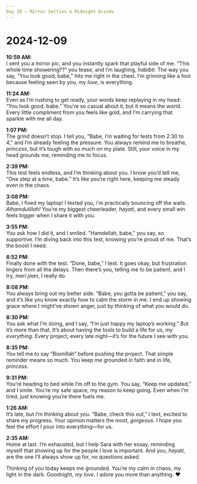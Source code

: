 ```yaml
---
Day 18 – Mirror Selfies & Midnight Grinds
---
```


# 2024-12-09

**10:59 AM:**  
I sent you a mirror pic, and you instantly spark that playful side of me. “This whole time showering??” you tease, and I’m laughing, *habibti*. The way you say, “You look good, babe,” hits me right in the chest. I’m grinning like a fool because feeling seen by you, *my love*, is everything.

**11:24 AM:**  
Even as I’m rushing to get ready, your words keep replaying in my head: “You look good, babe.” You’re so casual about it, but it means the world. Every little compliment from you feels like gold, and I’m carrying that sparkle with me all day.

**1:07 PM:**  
The grind doesn’t stop. I tell you, “Babe, I’m waiting for tests from 2:30 to 4,” and I’m already feeling the pressure. You always remind me to breathe, *princess*, but it’s tough with so much on my plate. Still, your voice in my head grounds me, reminding me to focus.

**2:39 PM:**  
This test feels endless, and I’m thinking about you. I know you’d tell me, “One step at a time, babe.” It’s like you’re right here, keeping me steady even in the chaos.

**3:08 PM:**  
Babe, I fixed my laptop! I texted you, i'm practically bouncing off the walls. *Alhamdulillah!* You’re my biggest cheerleader, *hayati*, and every small win feels bigger when I share it with you.

**3:55 PM:**  
You ask how I did it, and I smiled. "Hamdellah, babe,” you say, so supportive. I’m diving back into this test, knowing you’re proud of me. That’s the boost I need.

**6:52 PM:**  
Finally done with the test. “Done, babe,” I text. It goes okay, but frustration lingers from all the delays. Then there’s you, telling me to be patient, and I try, *meri jaan*, I really do.

**8:08 PM:**  
You always bring out my better side. “Babe, you gotta be patient,” you say, and it’s like you know exactly how to calm the storm in me. I end up showing grace where I might’ve shown anger, just by thinking of what *you* would do.

**8:30 PM:**  
You ask what I’m doing, and I say, “I’m just happy my laptop’s working.” But it’s more than that. It’s about having the tools to build a life for us, *my everything*. Every project, every late night—it’s for the future I see with you.

**8:35 PM:**  
You tell me to say “Bismillah” before pushing the project. That simple reminder means so much. You keep me grounded in faith and in life, *princess*.

**9:31 PM:**  
You’re heading to bed while I’m off to the gym. You say, “Keep me updated,” and I smile. You’re my safe space, my reason to keep going. Even when I’m tired, just knowing you’re there fuels me.

**1:26 AM:**  
It’s late, but I’m thinking about you. “Babe, check this out,” I text, excited to share my progress. Your opinion matters the most, *gorgeous*. I hope you feel the effort I pour into everything—for us.

**2:35 AM:**  
Home at last. I’m exhausted, but I help Sara with her essay, reminding myself that showing up for the people I love is important. And you, *hayati*, are the one I’ll always show up for, no questions asked.

Thinking of you today keeps me grounded. You’re my calm in chaos, my light in the dark. Goodnight, *my love*. I adore you more than anything. ❤️

